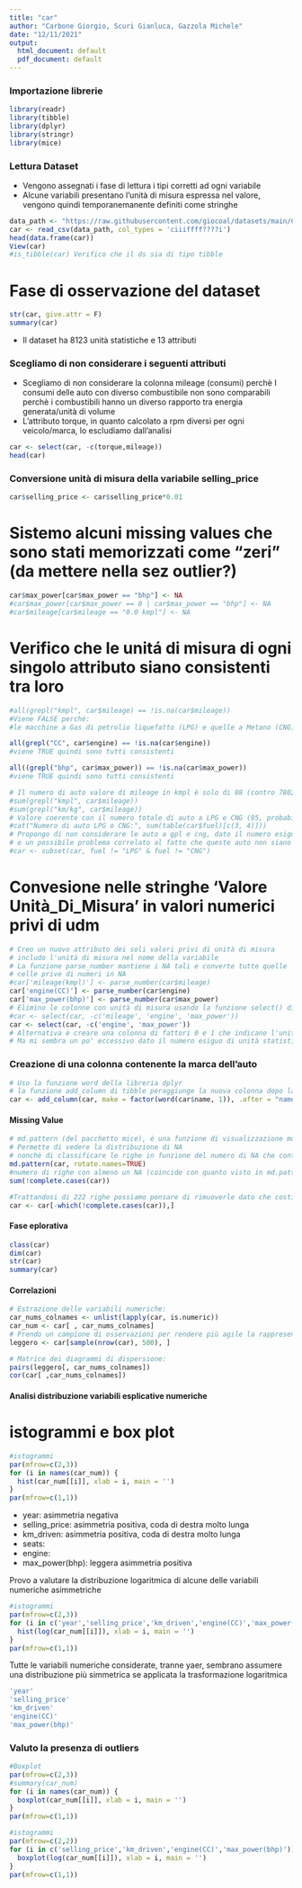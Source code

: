 ```yaml
---
title: "car"
author: "Carbone Giorgio, Scuri Gianluca, Gazzola Michele"
date: "12/11/2021"
output:
  html_document: default
  pdf_document: default
---
```


### Importazione librerie

```r

library(readr)
library(tibble)
library(dplyr)
library(stringr)
library(mice)

```

### Lettura Dataset

-   Vengono assegnati i fase di lettura i tipi corretti ad ogni variabile
-   Alcune variabili presentano l'unità di misura espressa nel valore, vengono quindi temporanemanente definiti come stringhe

```r
data_path <- "https://raw.githubusercontent.com/giocoal/datasets/main/Car%20details%20v3.csv"
car <- read_csv(data_path, col_types = 'ciiiffff????i')
head(data.frame(car))
View(car)
#is_tibble(car) Verifico che il ds sia di tipo tibble
```

# Fase di osservazione del dataset

```r
str(car, give.attr = F)
summary(car)
```

-   Il dataset ha 8123 unità statistiche e 13 attributi

### Scegliamo di non considerare i seguenti attributi

-   Scegliamo di non considerare la colonna mileage (consumi) perchè I consumi delle auto con diverso combustibile non sono comparabili perchè i combustibili hanno un diverso rapporto tra energia generata/unità di volume
-   L'attributo torque, in quanto calcolato a rpm diversi per ogni veicolo/marca, lo escludiamo dall'analisi

```r
car <- select(car, -c(torque,mileage))
head(car)
```

### Conversione unità di misura della variabile selling_price

```r
car$selling_price <- car$selling_price*0.01
```

# Sistemo alcuni missing values che sono stati memorizzati come "zeri" (da mettere nella sez outlier?)

```r
car$max_power[car$max_power == "bhp"] <- NA
#car$max_power[car$max_power == 0 | car$max_power == "bhp"] <- NA
#car$mileage[car$mileage == "0.0 kmpl"] <- NA
```

# Verifico che le unitá di misura di ogni singolo attributo siano consistenti tra loro

```r
#all(grepl("kmpl", car$mileage) == !is.na(car$mileage))
#Viene FALSE perché:
#le macchine a Gas di petrolio liquefatto (LPG) e quelle a Metano (CNG) misurano il mileage in km/kg

all(grepl("CC", car$engine) == !is.na(car$engine))
#viene TRUE quindi sono tutti consistenti

all((grepl("bhp", car$max_power)) == !is.na(car$max_power))
#viene TRUE quindi sono tutti consistenti
```

```r
# Il numero di auto valore di mileage in kmpl è solo di 88 (contro 7802)
#sum(grepl("kmpl", car$mileage))
#sum(grepl("km/kg", car$mileage))
# Valore coerente con il numero totale di auto a LPG e CNG (95, probabilmente la differenza sono na)
#cat("Numero di auto LPG o CNG:", sum(table(car$fuel)[c(3, 4)]))
# Propongo di non considerare le auto a gpl e cng, dato il numero esiguo di unità statistiche
# e un possibile problema correlato al fatto che queste auto non siano sufficientemente rappresentate
#car <- subset(car, fuel != "LPG" & fuel != "CNG")
```

# Convesione nelle stringhe 'Valore Unità_Di_Misura' in valori numerici privi di udm

```r
# Creo un nuovo attributo dei soli valori privi di unità di misura
# includo l'unità di misura nel nome della variabile
# La funzione parse_number mantiene i NA tali e converte tutte quelle
# celle prive di numeri in NA
#car['mileage(kmpl)'] <- parse_number(car$mileage)
car['engine(CC)'] <- parse_number(car$engine)
car['max_power(bhp)'] <- parse_number(car$max_power)
# Elimino le colonne con unità di misura usando la funzione select() di dplyr
#car <- select(car, -c('mileage', 'engine', 'max_power'))
car <- select(car, -c('engine', 'max_power'))
# Alternativa è creare una colonna di fattori 0 e 1 che indicano l'unità di misura
# Ma mi sembra un po' eccessivo dato il numero esiguo di unità statistiche
```

### Creazione di una colonna contenente la marca dell'auto

```r
# Uso la funzione word della libreria dplyr
# la funzione add_column di tibble peraggiunge la nuova colonna dopo la colonna name
car <- add_column(car, make = factor(word(car$name, 1)), .after = "name")
```

#### Missing Value

```r
# md.pattern (del pacchetto mice), è una funzione di visualizzazione molto utile
# Permette di vedere la distribuzione di NA 
# nonchè di classificare le righe in funzione del numero di NA che contengono
md.pattern(car, rotate.names=TRUE)
#numero di righe con almeno un NA (coincide con quanto visto in md.pattern)
sum(!complete.cases(car))

#Trattandosi di 222 righe possiamo pensare di rimuoverle dato che costituiscono circa il 3% del dataset
car <- car[-which(!complete.cases(car)),]
```

#### Fase eplorativa

```r
class(car)
dim(car)
str(car)
summary(car)
```

#### Correlazioni

```r
# Estrazione delle variabili numeriche:
car_nums_colnames <- unlist(lapply(car, is.numeric))
car_num <- car[ , car_nums_colnames]
# Prendo un campione di osservazioni per rendere più agile la rappresentazione grafica:
leggero <- car[sample(nrow(car), 500), ]

# Matrice dei diagrammi di dispersione:
pairs(leggero[, car_nums_colnames])
cor(car[ ,car_nums_colnames])
```

#### Analisi distribuzione variabili esplicative numeriche

# istogrammi e box plot

```r
#istogrammi 
par(mfrow=c(2,3))
for (i in names(car_num)) {
  hist(car_num[[i]], xlab = i, main = '')
}
par(mfrow=c(1,1))
```

-   year: asimmetria negativa
-   selling_price: asimmetria positiva, coda di destra molto lunga
-   km_driven: asimmetria positiva, coda di destra molto lunga
-   seats:
-   engine:
-   max_power(bhp): leggera asimmetria positiva

Provo a valutare la distribuzione logaritmica di alcune delle variabili numeriche asimmetriche

```r
#istogrammi 
par(mfrow=c(2,3))
for (i in c('year','selling_price','km_driven','engine(CC)','max_power(bhp)')) {
  hist(log(car_num[[i]]), xlab = i, main = '')
}
par(mfrow=c(1,1))
```

Tutte le variabili numeriche considerate, tranne yaer, sembrano assumere una distribuzione più simmetrica se applicata la trasformazione logaritmica

```r
'year'
'selling_price'
'km_driven'
'engine(CC)'
'max_power(bhp)'
```

### Valuto la presenza di outliers

```r
#Boxplot 
par(mfrow=c(2,3))
#summary(car_num)
for (i in names(car_num)) {
  boxplot(car_num[[i]], xlab = i, main = '')
}
par(mfrow=c(1,1))
```

```r
#istogrammi 
par(mfrow=c(2,2))
for (i in c('selling_price','km_driven','engine(CC)','max_power(bhp)')) {
  boxplot(log(car_num[[i]]), xlab = i, main = '')
}
par(mfrow=c(1,1))
```
